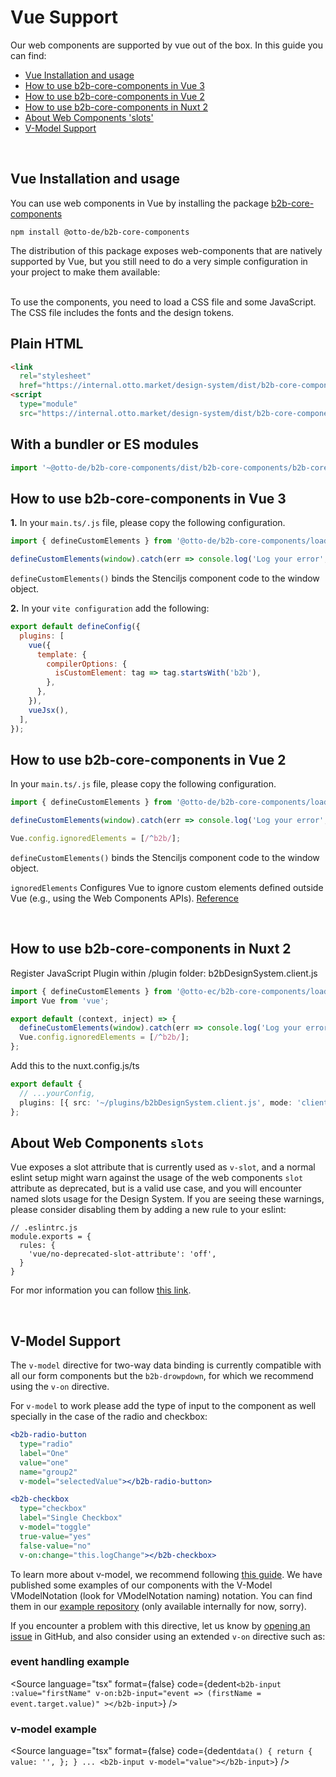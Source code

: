 
<Meta title="Getting Started/Vue" />

# Vue Support

Our web components are supported by vue out of the box.
In this guide you can find:

- [Vue Installation and usage](#vue-installation-and-usage)
- [How to use b2b-core-components in Vue 3](#how-to-use-b2b-core-components-in-vue-3)
- [How to use b2b-core-components in Vue 2](#how-to-use-b2b-core-components-in-vue-2)
- [How to use b2b-core-components in Nuxt 2](#how-to-use-b2b-core-components-in-nuxt-2)
- [About Web Components 'slots'](#about-web-components-slots)
- [V-Model Support](#v-model-support)

<br />

## Vue Installation and usage

You can use web components in Vue by installing the package [b2b-core-components](https://www.npmjs.com/package/@otto-de/b2b-core-components)

```
npm install @otto-de/b2b-core-components
```

The distribution of this package exposes web-components that are natively supported by Vue, but you still need to
do a very simple configuration in your project to make them available:

<br />
To use the components, you need to load a CSS file and some JavaScript. The CSS file
includes the fonts and the design tokens.

## Plain HTML

```html
<link
  rel="stylesheet"
  href="https://internal.otto.market/design-system/dist/b2b-core-components/b2b-core-components.css" />
<script
  type="module"
  src="https://internal.otto.market/design-system/dist/b2b-core-components/b2b-core-components.esm.js"></script>
```

## With a bundler or ES modules

```js
import '~@otto-de/b2b-core-components/dist/b2b-core-components/b2b-core-components.css';
```

## How to use b2b-core-components in Vue 3

**1.** In your `main.ts/.js` file, please copy the following configuration.

```ts
import { defineCustomElements } from '@otto-de/b2b-core-components/loader';

defineCustomElements(window).catch(err => console.log('Log your error', err));
```

`defineCustomElements()` binds the Stenciljs component code to the window object.

**2.** In your `vite configuration` add the following:

```js
export default defineConfig({
  plugins: [
    vue({
      template: {
        compilerOptions: {
          isCustomElement: tag => tag.startsWith('b2b'),
        },
      },
    }),
    vueJsx(),
  ],
});
```

## How to use b2b-core-components in Vue 2

In your `main.ts/.js` file, please copy the following configuration.

```ts
import { defineCustomElements } from '@otto-de/b2b-core-components/loader';

defineCustomElements(window).catch(err => console.log('Log your error', err));

Vue.config.ignoredElements = [/^b2b/];
```

`defineCustomElements()` binds the Stenciljs component code to the window object.

`ignoredElements` Configures Vue to ignore custom elements defined outside Vue (e.g., using the Web Components APIs).
[Reference](https://v2.vuejs.org/v2/api/#ignoredElements)

<br />

## How to use b2b-core-components in Nuxt 2

Register JavaScript Plugin within /plugin folder: b2bDesignSystem.client.js

```js
import { defineCustomElements } from '@otto-ec/b2b-core-components/loader';
import Vue from 'vue';

export default (context, inject) => {
  defineCustomElements(window).catch(err => console.log('Log your error', err));
  Vue.config.ignoredElements = [/^b2b/];
};
```

Add this to the nuxt.config.js/ts

```ts
export default {
  // ...yourConfig,
  plugins: [{ src: '~/plugins/b2bDesignSystem.client.js', mode: 'client' }],
};
```

## About Web Components `slots`

Vue exposes a slot attribute that is currently used as `v-slot`, and a normal eslint setup might warn against the usage
of the web components `slot` attribute as deprecated, but is a valid use case, and you will encounter named slots
usage for the Design System. If you are seeing these warnings, please consider disabling them by adding a new rule to
your eslint:

```
// .eslintrc.js
module.exports = {
  rules: {
    'vue/no-deprecated-slot-attribute': 'off',
  }
}
```

For mor information you can follow [this link](https://stackoverflow.com/questions/65913547/ionic-slot-attributes-are-deprecated-eslint-plugin-vue).

<br />

## V-Model Support

The `v-model` directive for two-way data binding is currently compatible with all our form components but the
`b2b-drowpdown`, for which we recommend using the `v-on` directive.

For `v-model` to work please add the type of input to the component as well specially in the case of the radio and
checkbox:

```jsx
<b2b-radio-button
  type="radio"
  label="One"
  value="one"
  name="group2"
  v-model="selectedValue"></b2b-radio-button>
```

```jsx
<b2b-checkbox
  type="checkbox"
  label="Single Checkbox"
  v-model="toggle"
  true-value="yes"
  false-value="no"
  v-on:change="this.logChange"></b2b-checkbox>
```

To learn more about v-model, we recommend following [this guide](https://vuejs.org/guide/essentials/forms.html).
We have published some examples of our components with the V-Model VModelNotation (look for VModelNotation naming)
notation. You can find them in our [example repository](https://github.com/otto-ec/b2b-vue-examples/blob/main/src/App.vue) (only available internally for now, sorry).

If you encounter a problem with this directive, let us know by [opening an issue](https://github.com/otto-ec/b2b-design-system/issues) in GitHub, and also consider using an
extended `v-on` directive such as:

### event handling example

<Source
  language="tsx"
  format={false}
  code={dedent`
    <b2b-input
     :value="firstName"
     v-on:b2b-input="event => (firstName = event.target.value)"
    ></b2b-input>
  `}
/>

### v-model example

<Source
  language="tsx"
  format={false}
  code={dedent`
     data() {
      return {
        value: '',
      };
    }
    ...
    <b2b-input v-model="value"></b2b-input>
  `}
/>
